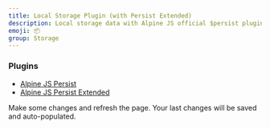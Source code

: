 ```yaml
---
title: Local Storage Plugin (with Persist Extended)
description: Local storage data with Alpine JS official $persist plugin with the $storage plugin which extends the functionality of the official plugin.
emoji: 📦
group: Storage
---
```


### Plugins

- [Alpine JS Persist](https://alpinejs.dev/plugins/persist)
- [Alpine JS Persist Extended](https://github.com/markmead/alpinejs-persist-extended)

Make some changes and refresh the page. Your last changes will be saved and auto-populated.
